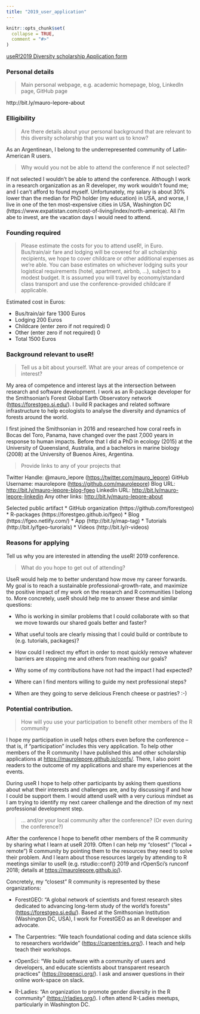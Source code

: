 ```yaml
---
title: "2019_user_application"
---
```


```r
knitr::opts_chunk$set(
  collapse = TRUE,
  comment = "#>"
)
```

[useR!2019 Diversity scholarship Application form](https://lime.nathalievilla.org/index.php/395586?lang=en)

### Personal details

> Main personal webpage, e.g. academic homepage, blog, LinkedIn page, GitHub page

http://bit.ly/mauro-lepore-about

### Elligibility

> Are there details about your personal background that are relevant to this diversity scholarship that you want us to know?

As an Argentinean, I belong to the underrepresented community of Latin-American R users. 

> Why would you not be able to attend the conference if not selected?

If not selected I wouldn't be able to attend the conference. Although I work in a research organization as an R developer, my work wouldn't found me; and I can't afford to found myself. Unfortunately, my salary is about 30% lower than the median for PhD holder (my education) in USA, and worse, I live in one of the ten most-expensive cities in USA, Washington DC (https://www.expatistan.com/cost-of-living/index/north-america). All I'm abe to invest, are the vacation days I would need to attend.

### Founding required

> Please estimate the costs for you to attend useR!, in Euro. Bus/train/air fare and lodging will be covered for all scholarship recipients, we hope to cover childcare or other additional expenses as we’re able. You can base estimates on whichever lodging suits your logistical requirements (hotel, apartment, airbnb, ...), subject to a modest budget. It is assumed you will travel by economy/standard class transport and use the conference-provided childcare if applicable.

Estimated cost in Euros:

* Bus/train/air fare 1300 Euros
* Lodging 200 Euros
* Childcare (enter zero if not required) 0
* Other (enter zero if not required) 0
* Total 1500 Euros

### Background relevant to useR!

> Tell us a bit about yourself. What are your areas of competence or interest? 

My area of competence and interest lays at the intersection between research and software development. I work as an R-package developer for the Smithsonian's Forest Global Earth Observatory network (<https://forestgeo.si.edu/>). I build R packages and related software infrastructure to help ecologists to analyse the diversity and dynamics of forests around the world.

I first joined the Smithsonian in 2016 and researched how coral reefs in Bocas del Toro, Panama, have changed over the past 7,000 years in response to human impacts. Before that I did a PhD in ecology (2015) at the University of Queensland, Australia, and a bachelors in marine biology (2008) at the University of Buenos Aires, Argentina.

> Provide links to any of your projects that

Twitter Handle: \@mauro_lepore (<https://twitter.com/mauro_lepore>)
GitHub Username: maurolepore (<https://github.com/maurolepore>)
Blog URL: <http://bit.ly/mauro-lepore-blog-fgeo>
LinkedIn URL: <http://bit.ly/mauro-lepore-linkedin>
Any other links: <http://bit.ly/mauro-lepore-about>

Selected public artifact
* GitHub organization (https://github.com/forestgeo)
* R-packages (https://forestgeo.github.io/fgeo)
* Blog (https://fgeo.netlify.com/)
* App (http://bit.ly/map-tag)
* Tutorials (http://bit.ly/fgeo-turorials)
* Videos (http://bit.ly/r-videos)

### Reasons for applying

Tell us why you are interested in attending the useR! 2019 conference.

>  What do you hope to get out of attending?

UseR would help me to better understand how move my career forwards. My goal is to reach a sustainable professional-growth-rate, and maximize the positive impact of my work on the research and R communities I belong to. More concretely, useR should help me to answer these and similar questions:

* Who is working in similar problems that I could collaborate with so that we move towards our shared goals better and faster?

* What useful tools are clearly missing that I could build or contribute to (e.g. tutorials, packages)?

* How could I redirect my effort in order to most quickly remove whatever barriers are stopping me and others from reaching our goals?

* Why some of my contributions have not had the impact I had expected?

* Where can I find mentors willing to guide my next professional steps?

* When are they going to serve delicious French cheese or pastries? :-)

### Potential contribution.

> How will you use your participation to benefit other members of the R community

I hope my participation in useR helps others even before the conference -- that is, if "participation" includes this very application. To help other members of the R community I have published this and other scholarship applications at <https://maurolepore.github.io/confs/>. There, I also point readers to the outcome of my applications and share my experiences at the events.

During useR I hope to help other participants by asking them questions about what their interests and challenges are, and by discussing if and how I could be support them. I would attend useR with a very curious mindset as I am trying to identify my next career challenge and the direction of my next professional development step.

> ... and/or your local community after the conference? (Or even during the conference?)

After the conference I hope to benefit other members of the R community by sharing what I learn at useR 2019. Often I can help my "closest" ("local + remote") R community by pointing them to the resources they need to solve their problem. And I learn about those resources largely by attending to R meetings similar to useR (e.g. rstudio::conf() 2019 and rOpenSci's runconf 2018; details at <https://maurolepore.github.io/>).

Concretely, my "closest" R community is represented by these organizations:

* ForestGEO: "A global network of scientists and forest research sites dedicated to advancing long-term study of the world's forests" (<https://forestgeo.si.edu/>). Based at the Smithsonian Institution (Washington DC, USA), I work for ForestGEO as an R developer and advocate.

* The Carpentries: "We teach foundational coding and data science skills to researchers worldwide" (<https://carpentries.org/>). I teach and help teach their workshops.

* rOpenSci: "We build software with a community of users and developers, and educate scientists about transparent research practices" (<https://ropensci.org/>). I ask and answer questions in their online work-space on slack.

* R-Ladies: "An organization to promote gender diversity in the R community" (<https://rladies.org/>). I often attend R-Ladies meetups, particularly in Washington DC.
